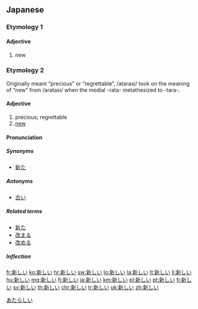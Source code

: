 ==Japanese==
{{ja-kanjitab}}

===Etymology 1===
{{ja-adj-shiku|新し|aratashi}}

====Adjective====
{{ja-adj|infl=i|あたらしい}}

# new

===Etymology 2===
{{ja-adj-shiku|新し|atarashi}} Originally meant “precious” or “regrettable”, /atarasi/ took on the meaning of “new” from /aratasi/ when the medial -rata- metathesized to -tara-.

====Adjective====
{{ja-adj|infl=i|あたらしい}}

# precious; regrettable
# [[new]]

====Pronunciation====
{{ja-pron|あたらしい|acc=4|acc_ref=SMK2}}

=====Synonyms=====
* [[新た]]

=====Antonyms=====
* [[古い]]

=====Related terms=====
* [[新た]]
* [[改まる]]
* [[改める]]

=====Inflection=====
{{ja-i|あたらし}}

[[Category:1000 Japanese basic words|あたらしい]]

[[fr:新しい]]
[[ko:新しい]]
[[hr:新しい]]
[[sw:新しい]]
[[lo:新しい]]
[[la:新しい]]
[[lt:新しい]]
[[li:新しい]]
[[hu:新しい]]
[[mg:新しい]]
[[fj:新しい]]
[[ja:新しい]]
[[km:新しい]]
[[pl:新しい]]
[[pt:新しい]]
[[fi:新しい]]
[[sv:新しい]]
[[th:新しい]]
[[chr:新しい]]
[[tr:新しい]]
[[uk:新しい]]
[[zh:新しい]]